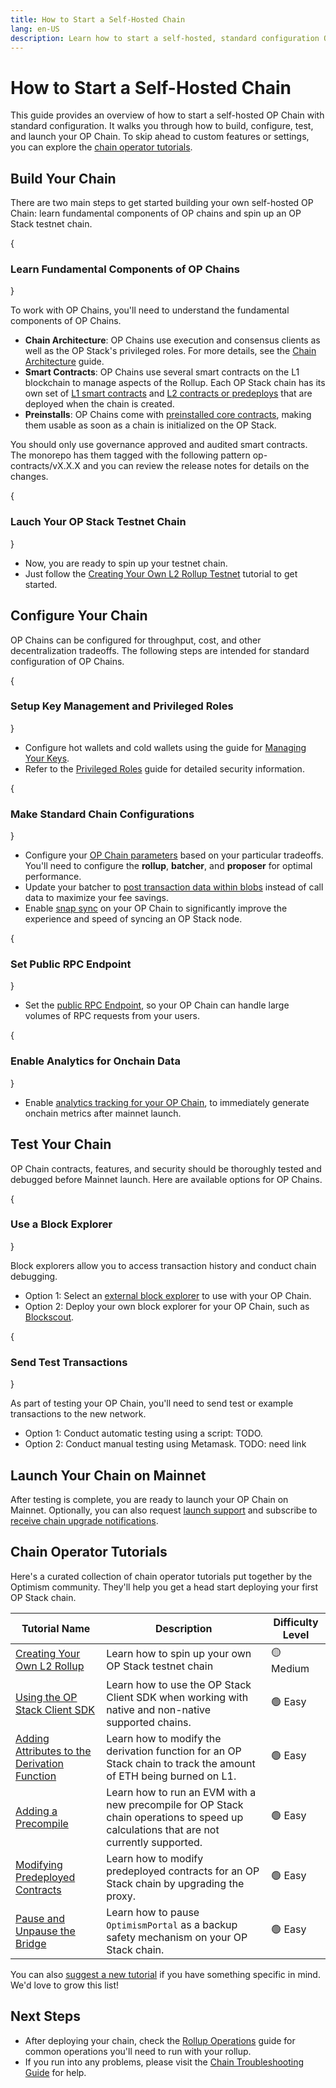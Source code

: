 ```yaml
---
title: How to Start a Self-Hosted Chain
lang: en-US
description: Learn how to start a self-hosted, standard configuration OP Chain.
---
```



# How to Start a Self-Hosted Chain

This guide provides an overview of how to start a self-hosted OP Chain with standard configuration. It walks you through how to build, configure, test, and launch your OP Chain. To skip ahead to custom features or settings, you can explore the [chain operator tutorials](#chain-operator-tutorials).

## Build Your Chain

There are two main steps to get started building your own self-hosted OP Chain: learn fundamental components of OP chains and spin up an OP Stack testnet chain.

<Steps>
  {<h3>Learn Fundamental Components of OP Chains</h3>}

  To work with OP Chains, you'll need to understand the fundamental components of OP Chains.

  *   **Chain Architecture**: OP Chains use execution and consensus clients as well as the OP Stack's privileged roles. For more details, see the [Chain Architecture](/builders/chain-operators/architecture) guide.
  *   **Smart Contracts**: OP Chains use several smart contracts on the L1 blockchain to manage aspects of the Rollup. Each OP Stack chain has its own set of [L1 smart contracts](/stack/protocol/smart-contracts#l1-contracts) and [L2 contracts or predeploys](/stack/protocol/smart-contracts#l2-contracts-predeploys) that are deployed when the chain is created.
  *   **Preinstalls**: OP Chains come with [preinstalled core contracts](/builders/chain-operators/features/preinstalls), making them usable as soon as a chain is initialized on the OP Stack.

  <Callout type="info">
    You should only use governance approved and audited smart contracts. The monorepo has them tagged with the following pattern op-contracts/vX.X.X and you can review the release notes for details on the changes.
  </Callout>

  {<h3>Lauch Your OP Stack Testnet Chain</h3>}

  *   Now, you are ready to spin up your testnet chain.
  *   Just follow the [Creating Your Own L2 Rollup Testnet](/builders/chain-operators/tutorials/create-l2-rollup) tutorial to get started.
</Steps>

## Configure Your Chain

OP Chains can be configured for throughput, cost, and other decentralization tradeoffs. The following steps are intended for standard configuration of OP Chains.

<Steps>
  {<h3>Setup Key Management and Privileged Roles</h3>}

  *   Configure hot wallets and cold wallets using the guide for [Managing Your Keys](/builders/chain-operators/management/key-management).
  *   Refer to the [Privileged Roles](/chain/security/privileged-roles) guide for detailed security information.

  {<h3>Make Standard Chain Configurations</h3>}

  *   Configure your [OP Chain parameters](/builders/chain-operators/management/configuration) based on your particular tradeoffs. You'll need to configure the **rollup**, **batcher**, and **proposer** for optimal performance.
  *   Update your batcher to [post transaction data within blobs](/builders/chain-operators/management/blobs) instead of call data to maximize your fee savings.
  *   Enable [snap sync](/builders/chain-operators/management/snap-sync) on your OP Chain to significantly improve the experience and speed of syncing an OP Stack node.

  {<h3>Set Public RPC Endpoint</h3>}

  *   Set the [public RPC Endpoint](/builders/chain-operators/architecture#ingress-traffic), so your OP Chain can handle large volumes of RPC requests from your users.

  {<h3>Enable Analytics for Onchain Data</h3>}

  *   Enable [analytics tracking for your OP Chain](/builders/node-operators/management/metrics), to immediately generate onchain metrics after mainnet launch.
</Steps>

## Test Your Chain

OP Chain contracts, features, and security should be thoroughly tested and debugged before Mainnet launch. Here are available options for OP Chains.

<Steps>
  {<h3>Use a Block Explorer</h3>}

  Block explorers allow you to access transaction history and conduct chain debugging.

  *   Option 1: Select an [external block explorer](/builders/tools/build/block-explorers) to use with your OP Chain.
  *   Option 2: Deploy your own block explorer for your OP Chain, such as [Blockscout](/builders/chain-operators/tools/explorer).

  {<h3>Send Test Transactions</h3>}

  As part of testing your OP Chain, you'll need to send test or example transactions to the new network.

  *   Option 1: Conduct automatic testing using a script: TODO.
  *   Option 2: Conduct manual testing using Metamask. TODO: need link
</Steps>

## Launch Your Chain on Mainnet

After testing is complete, you are ready to launch your OP Chain on Mainnet. Optionally, you can also request [launch support](https://share.hsforms.com/1yENj8CV9TzGYBASD0JC8_gqoshb) and subscribe to [receive chain upgrade notifications](https://github.com/ethereum-optimism/developers/discussions/categories/announcements).

## Chain Operator Tutorials

Here's a curated collection of chain operator tutorials put together by the Optimism community.
They'll help you get a head start deploying your first OP Stack chain.

| Tutorial Name                                                                          | Description                                                                                                                            | Difficulty Level |
| -------------------------------------------------------------------------------------- | -------------------------------------------------------------------------------------------------------------------------------------- | ---------------- |
| [Creating Your Own L2 Rollup](tutorials/create-l2-rollup)                              | Learn how to spin up your own OP Stack testnet chain                                                                                   | 🟡 Medium        |
| [Using the OP Stack Client SDK](tutorials/sdk)                                         | Learn how to use the OP Stack Client SDK when working with native and non-native supported chains.                                     | 🟢 Easy          |
| [Adding Attributes to the Derivation Function](tutorials/adding-derivation-attributes) | Learn how to modify the derivation function for an OP Stack chain to track the amount of ETH being burned on L1.                       | 🟢 Easy          |
| [Adding a Precompile](tutorials/adding-precompiles)                                    | Learn how to run an EVM with a new precompile for OP Stack chain operations to speed up calculations that are not currently supported. | 🟢 Easy          |
| [Modifying Predeployed Contracts](tutorials/modifying-predeploys)                      | Learn how to modify predeployed contracts for an OP Stack chain by upgrading the proxy.                                                | 🟢 Easy          |
| [Pause and Unpause the Bridge](/stack/security/pause)                                  | Learn how to pause `OptimismPortal` as a backup safety mechanism on your OP Stack chain.                                               | 🟢 Easy          |

You can also [suggest a new tutorial](https://github.com/ethereum-optimism/docs/issues/new?assignees=\&labels=tutorial%2Cdocumentation%2Ccommunity-request\&projects=\&template=suggest_tutorial.yaml\&title=%5BTUTORIAL%5D+Add+PR+title) if you have something specific in mind. We'd love to grow this list!

## Next Steps

*   After deploying your chain, check the [Rollup Operations](./management/operations) guide for common operations you'll need to run with your rollup.
*   If you run into any problems, please visit the [Chain Troubleshooting Guide](./management/troubleshooting) for help.
